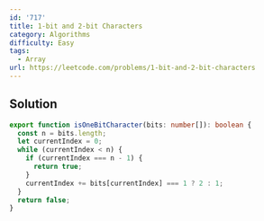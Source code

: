 ```yaml
---
id: '717'
title: 1-bit and 2-bit Characters
category: Algorithms
difficulty: Easy
tags:
  - Array
url: https://leetcode.com/problems/1-bit-and-2-bit-characters
---
```


## Solution

```typescript showLineNumbers
export function isOneBitCharacter(bits: number[]): boolean {
  const n = bits.length;
  let currentIndex = 0;
  while (currentIndex < n) {
    if (currentIndex === n - 1) {
      return true;
    }
    currentIndex += bits[currentIndex] === 1 ? 2 : 1;
  }
  return false;
}
```
